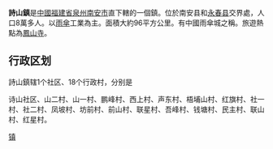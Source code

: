 {{中国乡级行政区
| 行政区全称 = 诗山镇
| 景观照片文件名 =
| 景观照片描述 =
| 汉语拼音 =
| 上级行政区 = [[福建省|福建省]][[南安市|南安市]]
| 行政区类别 = [[镇|镇]]
| 行政区划代码 = 350583106
| 地理坐标 = {{coord|25.18|N|118.292|E|display=inline,title|scale:80000_region:CN}}
| 总面积 =
| 户籍人口 =
| 户籍人口年份 =
| 常住人口 =
| 常住人口年份 =
| 人口密度 =
| 领导人职务1 =
| 领导人姓名1 =
| 领导人职务2 =
| 领导人姓名2 =
| 行政区划 = 1个[[居委会|居委会]]、18个[[行政村|行政村]]
| 官方网站 =
| 政府驻地 =
| 邮政编码 =
| 毗邻行政区 =
| 位置图文件名 =
| 位置图描述 =
}}
'''詩山鎮'''是[[中國|中國]][[福建省|福建省]][[泉州|泉州]][[南安市|南安市]]直下轄的一個鎮。位於南安县和[[永春县|永春县]]交界處，人口8萬多人。以[[雨傘|雨傘]]工業為主。面積大約96平方公里。有中國雨傘城之稱。旅遊熱點為[[詩山鳳山寺|鳳山寺]]。

== 行政区划 ==
詩山鎮辖1个社区、18个行政村，分别是

诗山社区、山二村、山一村、鹏峰村、西上村、声东村、梧埔山村、红旗村、社一村、社二村、凤坡村、坊前村、前山村、联星村、吾峰村、钱塘村、民主村、联山村、红星村。


{{南安市行政区划}}
[[Category:南安市乡镇|镇]]